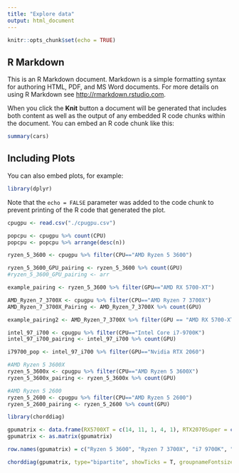 ```yaml
---
title: "Explore data"
output: html_document
---
```


```r
knitr::opts_chunk$set(echo = TRUE)
```

## R Markdown

This is an R Markdown document. Markdown is a simple formatting syntax for authoring HTML, PDF, and MS Word documents. For more details on using R Markdown see <http://rmarkdown.rstudio.com>.

When you click the **Knit** button a document will be generated that includes both content as well as the output of any embedded R code chunks within the document. You can embed an R code chunk like this:

```r
summary(cars)
```

## Including Plots

You can also embed plots, for example:

```r
library(dplyr)
```

Note that the `echo = FALSE` parameter was added to the code chunk to prevent printing of the R code that generated the plot.

```r
cpugpu <- read.csv("./cpugpu.csv")
```


```r
popcpu <- cpugpu %>% count(CPU)
popcpu <- popcpu %>% arrange(desc(n))
```

```r
ryzen_5_3600 <- cpugpu %>% filter(CPU=="AMD Ryzen 5 3600")
```

```r
ryzen_5_3600_GPU_pairing <- ryzen_5_3600 %>% count(GPU)
#ryzen_5_3600_GPU_pairing <- arr
```

```r
example_pairing <- ryzen_5_3600 %>% filter(GPU=="AMD RX 5700-XT")
```

```r
AMD_Ryzen_7_3700X <- cpugpu %>% filter(CPU=="AMD Ryzen 7 3700X")
AMD_Ryzen_7_3700X_Pairing <- AMD_Ryzen_7_3700X %>% count(GPU)
```

```r
example_pairing2 <- AMD_Ryzen_7_3700X %>% filter(GPU == "AMD RX 5700-XT")
```

```r
intel_97_i700 <- cpugpu %>% filter(CPU=="Intel Core i7-9700K")
intel_97_i700_pairing <- intel_97_i700 %>% count(GPU)
```

```r
i79700_pop <- intel_97_i700 %>% filter(GPU=="Nvidia RTX 2060")
```

```r
#AMD Ryzen 5 3600X
ryzen_5_3600x <- cpugpu %>% filter(CPU=="AMD Ryzen 5 3600X")
ryzen_5_3600x_pairing <- ryzen_5_3600x %>% count(GPU)
```

```r
#AMD Ryzen 5 2600
ryzen_5_2600 <- cpugpu %>% filter(CPU=="AMD Ryzen 5 2600")
ryzen_5_2600_pairing <- ryzen_5_2600 %>% count(GPU)
```

```r
library(chorddiag)
```

```r
gpumatrix <- data.frame(RX5700XT = c(14, 11, 1, 4, 1), RTX2070Super = c(5, 5, 5, 2, 0), RTX2060 = c(2, 3, 3, 5, 2), RX580=c(1, 2,2,2,6))
gpumatrix <- as.matrix(gpumatrix)
```

```r
row.names(gpumatrix) = c("Ryzen 5 3600", "Ryzen 7 3700X", "i7 9700K", "Ryzen 5 3600X", "Ryzen 5 2600")
```

```r
chorddiag(gpumatrix, type="bipartite", showTicks = T, groupnameFontsize = 14, groupnamePadding = 30, margin=120)
```

